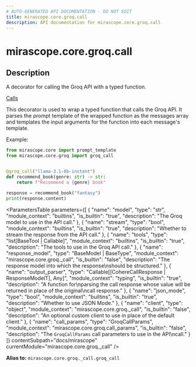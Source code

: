 ```yaml
---
# AUTO-GENERATED API DOCUMENTATION - DO NOT EDIT
title: mirascope.core.groq.call
description: API documentation for mirascope.core.groq.call
---
```


# mirascope.core.groq.call

## Description

A decorator for calling the Groq API with a typed function.

<Info title="Usage">

[Calls](/docs/mirascope/learn/calls)

</Info>


This decorator is used to wrap a typed function that calls the Groq API. It parses
the prompt template of the wrapped function as the messages array and templates the input
arguments for the function into each message's template.

Example:

```python
from mirascope.core import prompt_template
from mirascope.core.groq import groq_call


@groq_call("llama-3.1-8b-instant")
def recommend_book(genre: str) -> str:
    return f"Recommend a {genre} book"

response = recommend_book("fantasy")
print(response.content)
```

<ParametersTable
  parameters={[
  {
    "name": "model",
    "type": "str",
    "module_context": "builtins",
    "is_builtin": "true",
    "description": "The Groq model to use in the API call."
  },
  {
    "name": "stream",
    "type": "bool",
    "module_context": "builtins",
    "is_builtin": "true",
    "description": "Whether to stream the response from the API call."
  },
  {
    "name": "tools",
    "type": "list[BaseTool | Callable]",
    "module_context": "builtins",
    "is_builtin": "true",
    "description": "The tools to use in the Groq API call."
  },
  {
    "name": "response_model",
    "type": "BaseModel | BaseType",
    "module_context": "mirascope.core.groq._call",
    "is_builtin": "false",
    "description": "The response model into which the response\nshould be structured."
  },
  {
    "name": "output_parser",
    "type": "Callable[[CohereCallResponse | ResponseModelT], Any]",
    "module_context": "typing",
    "is_builtin": "true",
    "description": "A function for\nparsing the call response whose value will be returned in place of the original\ncall response."
  },
  {
    "name": "json_mode",
    "type": "bool",
    "module_context": "builtins",
    "is_builtin": "true",
    "description": "Whether to use JSON Mode."
  },
  {
    "name": "client",
    "type": "object",
    "module_context": "mirascope.core.groq._call",
    "is_builtin": "false",
    "description": "An optional custom client to use in place of the default client."
  },
  {
    "name": "call_params",
    "type": "GroqCallParams",
    "module_context": "mirascope.core.groq.call_params",
    "is_builtin": "false",
    "description": "The `GroqCallParams` call parameters to use in the API\ncall."
  }
]}
  contentSubpath="docs/mirascope"
  currentModule="mirascope.core.groq._call"
/>

<ReturnType
  type="Callable"
  moduleContext="typing"
  isBuiltin={true}
  contentSubpath="docs/mirascope"
  currentModule="mirascope.core.groq._call"
  description="The decorator for turning a typed function into a Groq API\ncall."
/>


**Alias to:** `mirascope.core.groq._call.groq_call`

